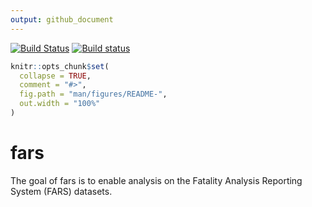 ```yaml
---
output: github_document
---
```


<!-- README.md is generated from README.Rmd. Please edit that file -->

[![Build Status](https://travis-ci.org/utkarshphirke/fars.svg?branch=master)](https://travis-ci.org/utkarshphirke/fars)
[![Build status](https://ci.appveyor.com/api/projects/status/5ko1tqvtsah53nmg?svg=true)](https://ci.appveyor.com/project/utkarshphirke/fars)

```r
knitr::opts_chunk$set(
  collapse = TRUE,
  comment = "#>",
  fig.path = "man/figures/README-",
  out.width = "100%"
)
```
# fars

The goal of fars is to enable analysis on the Fatality Analysis Reporting System (FARS) datasets.
